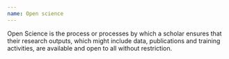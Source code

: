 ```yaml
---
name: Open science
---
```

Open Science is the process or processes by which a scholar ensures that their research outputs, which might include data, publications and training activities, are available and open to all without restriction.
